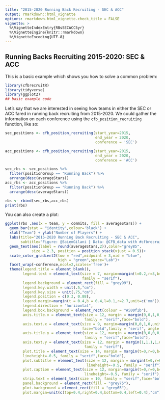 ```yaml
---
title: "2015-2020 Running Back Recruiting - SEC & ACC"
output: rmarkdown::html_vignette
options: rmarkdown.html_vignette.check_title = FALSE
vignette: >
  %\VignetteIndexEntry{RBsSECACC5yr}
  %\VignetteEngine{knitr::rmarkdown}
  %\VignetteEncoding{UTF-8}
---
```


## Running Backs Recruiting 2015-2020: SEC & ACC

This is a basic example which shows you how to solve a common problem:

```r
library(cfbrecruitR)
library(tidyverse)
library(ggplot2)
## basic example code
```
Let's say that we are interested in seeing how teams in either the SEC or ACC fared in running back recruiting from 2015-2020. We could gather the information on each conference using the `cfb_position_recruiting` function, like so:
```r
sec_positions <- cfb_position_recruiting(start_year=2015,
                                         end_year = 2020, 
                                         conference = 'SEC')

acc_positions <- cfb_position_recruiting(start_year=2015,
                                         end_year = 2020, 
                                         conference = 'ACC')

sec_rbs <- sec_positions %>% 
  filter(positionGroup == "Running Back") %>% 
  arrange(desc(averageStars))
acc_rbs <- acc_positions %>% 
  filter(positionGroup == "Running Back") %>% 
  arrange(desc(averageStars))

rbs <- rbind(sec_rbs,acc_rbs)
print(rbs)

```
You can also create a plot:

```r



ggplot(rbs ,aes(x = team, y = commits, fill = averageStars)) +
  geom_bar(stat = "identity",colour='black') +
  xlab("Team") + ylab("Number of Players") +
  labs(title="2015-2020 Running Back Recruiting - SEC & ACC",
       subtitle="Figure: @SaiemGilani | Data: @CFB_data with #cfbrecruitR")+
  geom_text(aes(label = round(averageStars,2)),color="grey85",
            size = 2.3, position = position_stack(vjust = 0.5))+
  scale_color_gradient2(low = "red",midpoint = 3,mid = "blue",
                        high = "green",space="Lab")+
  facet_wrap(~conference,ncol=2,scales='free')+
  theme(legend.title = element_blank(),
        legend.text = element_text(size = 7, margin=margin(t=0.2,r=3,b=0.2,l=3,unit=c("mm")), 
                                   family = "serif"),
        legend.background = element_rect(fill = "grey99"),
        legend.key.width = unit(.5,"cm"),
        legend.key.size = unit(.75,"cm"),
        legend.position = c(0.3, 0.88),
        legend.margin=margin(t = 0.4,b = 0.4,l=0.1,r=2.7,unit=c('mm')),
        legend.direction = "horizontal",
        legend.box.background = element_rect(colour = "#500f1b"),
        axis.title.x = element_text(size = 12, margin = margin(0,0,1,0,unit=c("mm")), 
                                    family = "serif",face="bold"),
        axis.text.x = element_text(size = 9, margin=margin(0,0,1,0,unit=c("mm")),
                                   face="bold",family = "serif", angle = 45, hjust = 1),
        axis.title.y = element_text(size = 12, margin = margin(0,0,0,0,unit=c("mm")), 
                                    family = "serif",face="bold"),
        axis.text.y = element_text(size = 12, margin = margin(1,1,1,1,unit=c("mm")), 
                                    family = "serif"),
        plot.title = element_text(size = 14, margin = margin(t=0,r=0,b=1.5,l=0,unit=c("mm")),
        lineheight=-0.5, family = "serif",face="bold"),
        plot.subtitle = element_text(size = 12, margin = margin(t=0,r=0,b=2,l=0,unit=c("mm")), 
                                     lineheight=-0.5, family = "serif"),
        plot.caption = element_text(size = 12, margin=margin(t=0,r=0,b=0,l=0,unit=c("mm")),
                                    lineheight=-0.5, family = "serif"),
        strip.text = element_text(size = 10, family = "serif",face="bold"),
        panel.background = element_rect(fill = "grey75"),
        plot.background = element_rect(fill = "grey65"),
        plot.margin=unit(c(top=0.4,right=0.4,bottom=0.4,left=0.4),"cm"))

```
